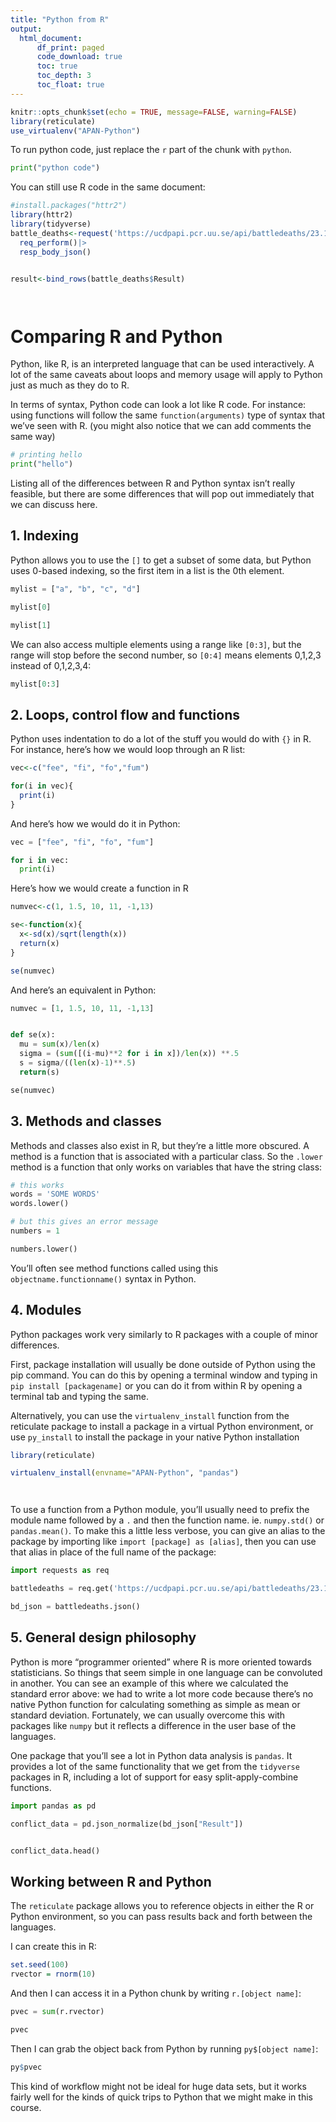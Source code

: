 ```yaml
---
title: "Python from R"
output: 
  html_document:
      df_print: paged
      code_download: true
      toc: true
      toc_depth: 3
      toc_float: true
---
```



<!--When using Python in Rmarkdown, add: library(reticulate) use_virtualenv(...)
to the setup chunk. This ensures that you'll get the right versions and packages
and whatnot.-->

```r
knitr::opts_chunk$set(echo = TRUE, message=FALSE, warning=FALSE)
library(reticulate)
use_virtualenv("APAN-Python")


```

To run python code, just replace the `r` part of the chunk with `python`.

```python

print("python code")


```

You can still use R code in the same document:

```r
#install.packages("httr2")
library(httr2)
library(tidyverse)
battle_deaths<-request('https://ucdpapi.pcr.uu.se/api/battledeaths/23.1?pagesize=10&Country=365')|>
  req_perform()|>
  resp_body_json()


result<-bind_rows(battle_deaths$Result)




```

# Comparing R and Python

Python, like R, is an interpreted language that can be used interactively. A lot of the same caveats about loops and memory usage will apply to Python just as much as they do to R.

In terms of syntax, Python code can look a lot like R code. For instance: using functions will follow the same `function(arguments)` type of syntax that we've seen with R. (you might also notice that we can add comments the same way)

```python
# printing hello
print("hello")


```

Listing all of the differences between R and Python syntax isn't really feasible, but there are some differences that will pop out immediately that we can discuss here.

## 1. Indexing

Python allows you to use the `[]` to get a subset of some data, but Python uses 0-based indexing, so the first item in a list is the 0th element.

```python
mylist = ["a", "b", "c", "d"]

mylist[0]

mylist[1]

```

We can also access multiple elements using a range like `[0:3]`, but the range will stop before the second number, so `[0:4]` means elements 0,1,2,3 instead of 0,1,2,3,4:

```python
mylist[0:3]

```

## 2. Loops, control flow and functions

Python uses indentation to do a lot of the stuff you would do with `{}` in R. For instance, here's how we would loop through an R list:

```r

vec<-c("fee", "fi", "fo","fum")

for(i in vec){
  print(i)
}

```

And here's how we would do it in Python:

```python
vec = ["fee", "fi", "fo", "fum"]

for i in vec:
  print(i)

```

Here's how we would create a function in R

```r
numvec<-c(1, 1.5, 10, 11, -1,13)

se<-function(x){
  x<-sd(x)/sqrt(length(x))
  return(x)
}

se(numvec)

```

And here's an equivalent in Python:

```python


numvec = [1, 1.5, 10, 11, -1,13]


def se(x):
  mu = sum(x)/len(x)
  sigma = (sum([(i-mu)**2 for i in x])/len(x)) **.5
  s = sigma/((len(x)-1)**.5)
  return(s)

se(numvec)

```

## 3. Methods and classes

Methods and classes also exist in R, but they're a little more obscured. A method is a function that is associated with a particular class. So the `.lower` method is a function that only works on variables that have the string class:

```python

# this works
words = 'SOME WORDS'
words.lower()

```

```python
# but this gives an error message
numbers = 1

numbers.lower()
```

You'll often see method functions called using this `objectname.functionname()` syntax in Python.

## 4. Modules

Python packages work very similarly to R packages with a couple of minor differences.

First, package installation will usually be done outside of Python using the pip command. You can do this by opening a terminal window and typing in `pip install [packagename]` or you can do it from within R by opening a terminal tab and typing the same.

Alternatively, you can use the `virtualenv_install` function from the reticulate package to install a package in a virtual Python environment, or use `py_install` to install the package in your native Python installation

```r
library(reticulate)

virtualenv_install(envname="APAN-Python", "pandas")




```

To use a function from a Python module, you'll usually need to prefix the module name followed by a `.` and then the function name. ie. `numpy.std()` or `pandas.mean()`. To make this a little less verbose, you can give an alias to the package by importing like `import [package] as [alias]`, then you can use that alias in place of the full name of the package:

```python
import requests as req

battledeaths = req.get('https://ucdpapi.pcr.uu.se/api/battledeaths/23.1?pagesize=10&Country=365')

bd_json = battledeaths.json()


```

## 5. General design philosophy

Python is more "programmer oriented" where R is more oriented towards statisticians. So things that seem simple in one language can be convoluted in another. You can see an example of this where we calculated the standard error above: we had to write a lot more code because there's no native Python function for calculating something as simple as mean or standard deviation. Fortunately, we can usually overcome this with packages like `numpy` but it reflects a difference in the user base of the languages. 

One package that you'll see a lot in Python data analysis is `pandas`. It provides a lot of the same functionality that we get from the `tidyverse` packages in R, including a lot of support for easy split-apply-combine functions. 


```python

import pandas as pd

conflict_data = pd.json_normalize(bd_json["Result"])


conflict_data.head()

```



## Working between R and Python



The `reticulate` package allows you to reference objects in either the R or Python environment, so you can pass results back and forth between the languages.

I can create this in R:

```r
set.seed(100)
rvector = rnorm(10)

```

And then I can access it in a Python chunk by writing `r.[object name]`:

```python

pvec = sum(r.rvector)

pvec

```

Then I can grab the object back from Python by running `py$[object name]`:

```r

py$pvec

```

This kind of workflow might not be ideal for huge data sets, but it works fairly well for the kinds of quick trips to Python that we might make in this course.
